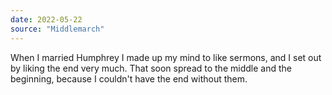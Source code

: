 ```yaml
---
date: 2022-05-22
source: "Middlemarch"
---
```


When I married Humphrey I made up my mind to like sermons, and I set out by liking the end very much. That soon spread to the middle and the beginning, because I couldn't have the end without them.
